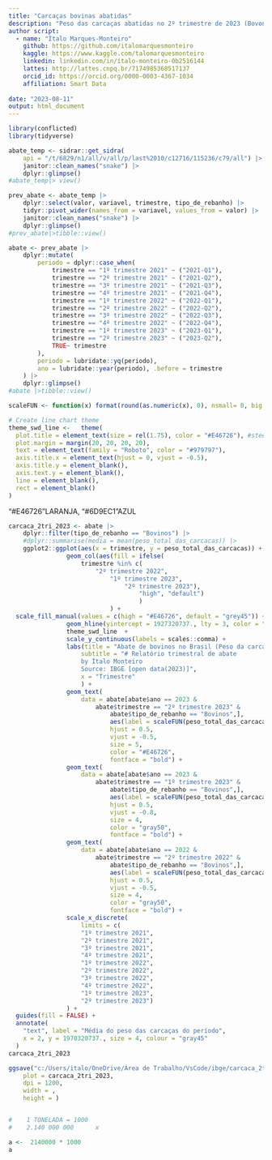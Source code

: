 ```yaml
---
title: "Carcaças bovinas abatidas"
description: "Peso das carcaças abatidas no 2º trimestre de 2023 (Bovonos, Suínos e Frangos)"
author script: 
  - name: "Ítalo Marques-Monteiro"
    github: https://github.com/italomarquesmonteiro
    kaggle: https://www.kaggle.com/talomarquesmonteiro
    linkedin: linkedin.com/in/ítalo-monteiro-0b2516144
    lattes: http://lattes.cnpq.br/7174985368517137
    orcid_id: https://orcid.org/0000-0003-4367-1034
    affiliation: Smart Data  
        
date: "2023-08-11"
output: html_document
---
```


```r
library(conflicted)
library(tidyverse)
```

```r
abate_temp <- sidrar::get_sidra(
    api = "/t/6829/n1/all/v/all/p/last%2010/c12716/115236/c79/all") |>
    janitor::clean_names("snake") |>
    dplyr::glimpse()
#abate_temp|> view()
```

```r
prev_abate <- abate_temp |>
    dplyr::select(valor, variavel, trimestre, tipo_de_rebanho) |>
    tidyr::pivot_wider(names_from = variavel, values_from = valor) |>
    janitor::clean_names("snake") |>
    dplyr::glimpse()
#prev_abate|>tibble::view()
```

```r
abate <- prev_abate |>
    dplyr::mutate(
        periodo = dplyr::case_when(
            trimestre == "1º trimestre 2021" ~ ("2021-Q1"),
            trimestre == "2º trimestre 2021" ~ ("2021-Q2"),
            trimestre == "3º trimestre 2021" ~ ("2021-Q3"),
            trimestre == "4º trimestre 2021" ~ ("2021-Q4"),
            trimestre == "1º trimestre 2022" ~ ("2022-Q1"),
            trimestre == "2º trimestre 2022" ~ ("2022-Q2"),
            trimestre == "3º trimestre 2022" ~ ("2022-Q3"),
            trimestre == "4º trimestre 2022" ~ ("2022-Q4"),
            trimestre == "1º trimestre 2023" ~ ("2023-Q1"),
            trimestre == "2º trimestre 2023" ~ ("2023-Q2"),
            TRUE~ trimestre
        ),
        periodo = lubridate::yq(periodo),
        ano = lubridate::year(periodo), .before = trimestre
    ) |>
    dplyr::glimpse()
#abate |>tibble::view()
```


```r
scaleFUN <- function(x) format(round(as.numeric(x), 0), nsmall= 0, big.mark = ",")

# Create line chart theme
theme_swd_line <-   theme(
  plot.title = element_text(size = rel(1.75), color = "#E46726"), #steelblue
  plot.margin = margin(20, 20, 20, 20),
  text = element_text(family = "Roboto", color = "#979797"),
  axis.title.x = element_text(hjust = 0, vjust = -0.5),
  axis.title.y = element_blank(),
  axis.text.y = element_blank(),
  line = element_blank(),
  rect = element_blank()
)
```

"#E46726"LARANJA, "#6D9EC1"AZUL 
```r
carcaca_2tri_2023 <- abate |>
    dplyr::filter(tipo_de_rebanho == "Bovinos") |>
    #dplyr::summarise(media = mean(peso_total_das_carcacas)) |>
    ggplot2::ggplot(aes(x = trimestre, y = peso_total_das_carcacas)) +
                geom_col(aes(fill = ifelse(
                    trimestre %in% c(
                        "2º trimestre 2022",
                            "1º trimestre 2023",
                                "2º trimestre 2023"),
                                    "high", "default")
                                    )
                            ) +
  scale_fill_manual(values = c(high = "#E46726", default = "grey45")) +
                geom_hline(yintercept = 1927320737., lty = 3, color = "gray30") +
                theme_swd_line  +
                scale_y_continuous(labels = scales::comma) +
                labs(title = "Abate de bovinos no Brasil (Peso da carcaça)",
                    subtitle = "# Relatório trimestral de abate
                    by Ítalo Monteiro
                    Source: IBGE [open data(2023)]",
                    x = "Trimestre"
                    ) +
                geom_text(
                    data = abate[abate$ano == 2023 &
                        abate$trimestre == "2º trimestre 2023" &
                            abate$tipo_de_rebanho == "Bovinos",],
                            aes(label = scaleFUN(peso_total_das_carcacas)),
                            hjust = 0.5,
                            vjust = -0.5,
                            size = 5,
                            color = "#E46726",
                            fontface = "bold") +
                geom_text(
                    data = abate[abate$ano == 2023 &
                        abate$trimestre == "1º trimestre 2023" &
                            abate$tipo_de_rebanho == "Bovinos",],
                            aes(label = scaleFUN(peso_total_das_carcacas)),
                            hjust = 0.5,
                            vjust = -0.8,
                            size = 4,
                            color = "gray50",
                            fontface = "bold") +
                geom_text(
                    data = abate[abate$ano == 2022 &
                        abate$trimestre == "2º trimestre 2022" &
                            abate$tipo_de_rebanho == "Bovinos",],
                            aes(label = scaleFUN(peso_total_das_carcacas)),
                            hjust = 0.5,
                            vjust = -0.5,
                            size = 4,
                            color = "gray50",
                            fontface = "bold") +
                scale_x_discrete(
                    limits = c(
                    "1º trimestre 2021",
                    "2º trimestre 2021",
                    "3º trimestre 2021",
                    "4º trimestre 2021",
                    "1º trimestre 2022",
                    "2º trimestre 2022",
                    "3º trimestre 2022",
                    "4º trimestre 2022",
                    "1º trimestre 2023",
                    "2º trimestre 2023")
                ) +
  guides(fill = FALSE) +
  annotate(
    "text", label = "Média do peso das carcaças do período",
    x = 2, y = 1970320737., size = 4, colour = "gray45"
  )
carcaca_2tri_2023
```

```r
ggsave("c:/Users/italo/OneDrive/Área de Trabalho/VsCode/ibge/carcaca_2tri_2023.png",
    plot = carcaca_2tri_2023,
    dpi = 1200,
    width = ,
    height = )


#    1 TONELADA = 1000
#    2.140 000 000      x

a <-  2140000 * 1000
a
```
